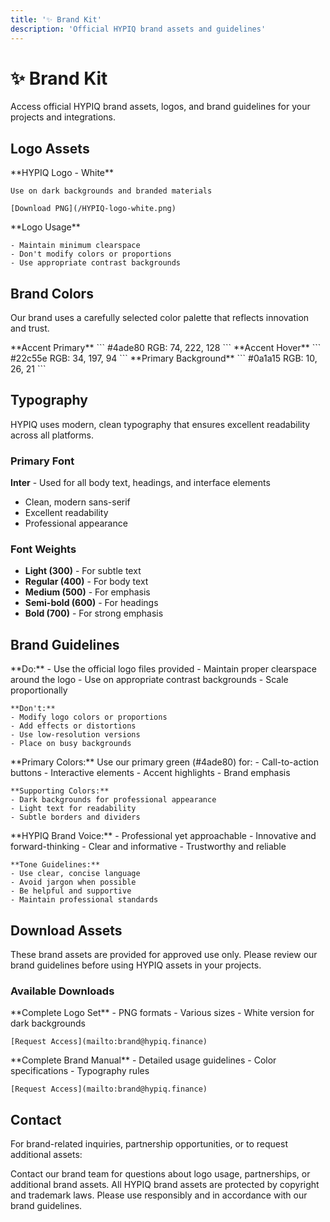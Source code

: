 ```yaml
---
title: '✨ Brand Kit'
description: 'Official HYPIQ brand assets and guidelines'
---
```


# ✨ Brand Kit

Access official HYPIQ brand assets, logos, and brand guidelines for your projects and integrations.

## Logo Assets

<CardGroup cols={2}>
  <Card title="Primary Logo" icon="image">
    **HYPIQ Logo - White**
    
    Use on dark backgrounds and branded materials
    
    [Download PNG](/HYPIQ-logo-white.png)
  </Card>
  <Card title="Usage Guidelines" icon="info">
    **Logo Usage**
    
    - Maintain minimum clearspace
    - Don't modify colors or proportions
    - Use appropriate contrast backgrounds
  </Card>
</CardGroup>

## Brand Colors

Our brand uses a carefully selected color palette that reflects innovation and trust.

<CardGroup cols={3}>
  <Card title="Primary Green" icon="paintbrush">
    **Accent Primary**
    ```
    #4ade80
    RGB: 74, 222, 128
    ```
  </Card>
  <Card title="Secondary Green" icon="paintbrush">
    **Accent Hover**
    ```
    #22c55e
    RGB: 34, 197, 94
    ```
  </Card>
  <Card title="Background Dark" icon="paintbrush">
    **Primary Background**
    ```
    #0a1a15
    RGB: 10, 26, 21
    ```
  </Card>
</CardGroup>

## Typography

HYPIQ uses modern, clean typography that ensures excellent readability across all platforms.

### Primary Font
**Inter** - Used for all body text, headings, and interface elements
- Clean, modern sans-serif
- Excellent readability
- Professional appearance

### Font Weights
- **Light (300)** - For subtle text
- **Regular (400)** - For body text
- **Medium (500)** - For emphasis
- **Semi-bold (600)** - For headings
- **Bold (700)** - For strong emphasis

## Brand Guidelines

<AccordionGroup>
  <Accordion title="Logo Usage">
    **Do:**
    - Use the official logo files provided
    - Maintain proper clearspace around the logo
    - Use on appropriate contrast backgrounds
    - Scale proportionally
    
    **Don't:**
    - Modify logo colors or proportions
    - Add effects or distortions
    - Use low-resolution versions
    - Place on busy backgrounds
  </Accordion>

  <Accordion title="Color Guidelines">
    **Primary Colors:**
    Use our primary green (#4ade80) for:
    - Call-to-action buttons
    - Interactive elements
    - Accent highlights
    - Brand emphasis
    
    **Supporting Colors:**
    - Dark backgrounds for professional appearance
    - Light text for readability
    - Subtle borders and dividers
  </Accordion>

  <Accordion title="Voice & Tone">
    **HYPIQ Brand Voice:**
    - Professional yet approachable
    - Innovative and forward-thinking
    - Clear and informative
    - Trustworthy and reliable
    
    **Tone Guidelines:**
    - Use clear, concise language
    - Avoid jargon when possible
    - Be helpful and supportive
    - Maintain professional standards
  </Accordion>
</AccordionGroup>

## Download Assets

<Warning>
  These brand assets are provided for approved use only. Please review our brand guidelines before using HYPIQ assets in your projects.
</Warning>

### Available Downloads

<CardGroup cols={2}>
  <Card title="Logo Package" icon="download">
    **Complete Logo Set**
    - PNG formats
    - Various sizes
    - White version for dark backgrounds
    
    [Request Access](mailto:brand@hypiq.finance)
  </Card>
  <Card title="Brand Guidelines" icon="file-text">
    **Complete Brand Manual**
    - Detailed usage guidelines
    - Color specifications
    - Typography rules
    
    [Request Access](mailto:brand@hypiq.finance)
  </Card>
</CardGroup>

## Contact

For brand-related inquiries, partnership opportunities, or to request additional assets:

<Card title="Brand Inquiries" icon="mail" href="mailto:brand@hypiq.finance">
  Contact our brand team for questions about logo usage, partnerships, or additional brand assets.
</Card>

<Info>
  All HYPIQ brand assets are protected by copyright and trademark laws. Please use responsibly and in accordance with our brand guidelines.
</Info>